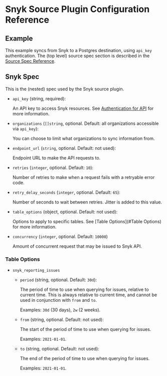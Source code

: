 # Snyk Source Plugin Configuration Reference

## Example

This example syncs from Snyk to a Postgres destination, using `api_key` authentication.
The (top level) source spec section is described in the [Source Spec Reference](/docs/reference/source-spec).


<Configuration />

## Snyk Spec

This is the (nested) spec used by the Snyk source plugin.

- `api_key` (string, required):

  An API key to access Snyk resources.
  See [Authentication for API](https://docs.snyk.io/snyk-api-info/authentication-for-api) for more information.

- `organizations`  (`[]string`, optional. Default: all organizations accessible via `api_key`):

  You can choose to limit what organizations to sync information from.

- `endpoint_url` (`string`, optional. Default: not used):

  Endpoint URL to make the API requests to.

- `retries` (`integer`, optional. Default: `10`):

  Number of retries to make when a request fails with a retryable error code.

- `retry_delay_seconds` (`integer`, optional. Default: `65`):

  Number of seconds to wait between retries. Jitter is added to this value.

- `table_options` (object, optional. Default: not used):

  Options to apply to specific tables. See [Table Options](#Table Options) for more information.

- `concurrency` (`integer`, optional. Default: `10000`)

  Amount of concurrent request that may be issued to Snyk API.

### Table Options

- `snyk_reporting_issues`

  - `period` (string, optional. Default: `30d`):

    The period of time to use when querying for issues, relative to current time.
    This is always relative to current time, and cannot be used in conjunction with `from` and `to`.

    Examples: `30d` (30 days), `2w` (2 weeks).

  - `from` (string, optional. Default: not used):

    The start of the period of time to use when querying for issues.

    Examples: `2021-01-01`.

  - `to` (string, optional. Default: not used):

    The end of the period of time to use when querying for issues.

    Examples: `2021-01-01`.
